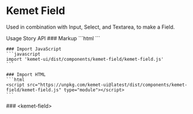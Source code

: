 
<Meta of={FieldStories} />

# Kemet Field

Used in combination with Input, Select, and Textarea, to make a Field.

<kemet-tabs measure-height="500" divider>
  <kemet-tab slot="tab">Usage</kemet-tab>
  <kemet-tab slot="tab">Story</kemet-tab>
  <kemet-tab slot="tab">API</kemet-tab>
  <kemet-tab-panel slot="panel">
    ### Markup
    ```html
    <kemet-field label="The Label">
      <kemet-input slot="input" name="input"></kemet-input>
    </kemet-field>
    ```

    ### Import JavaScript
    ```javascript
    import 'kemet-ui/dist/components/kemet-field/kemet-field.js'
    ```

    ### Import HTML
    ```html
    <script src="https://unpkg.com/kemet-ui@latest/dist/components/kemet-field/kemet-field.js" type="module"></script>
    ```
  </kemet-tab-panel>
  <kemet-tab-panel slot="panel">
    <Canvas of={FieldStories.Standard}  />
    <ArgsTable story={PRIMARY_STORY} />
  </kemet-tab-panel>
  <kemet-tab-panel slot="panel">
    ### &lt;kemet-field&gt;
    <ArgsTable of="kemet-field" />
  </kemet-tab-panel>
</kemet-tabs>
